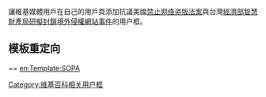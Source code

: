 <includeonly><!-- 在這裡加入模板的保護標識 --></includeonly><noinclude>{{template doc page viewed directly}}</noinclude>
<!-- 在本行下編輯模板說明 -->
讓維基媒體用戶在自己的用戶頁添加抗議美國[[禁止网络盗版法案]]與台灣[[經濟部智慧財產局研擬封鎖境外侵權網站事件]]的用户框。
== 模板重定向 ==
{{tl|User SOPA}}={{tl|SOPA}}={{tl|User 反对禁止网络盗版法案}}
<includeonly>
<!-- 本行下加入模板的分類 -->
[[Category:维基百科相关用户框]]
<!-- 本行下加入模板的跨語言鏈接 -->
[[en:Template:SOPA]]
</includeonly>